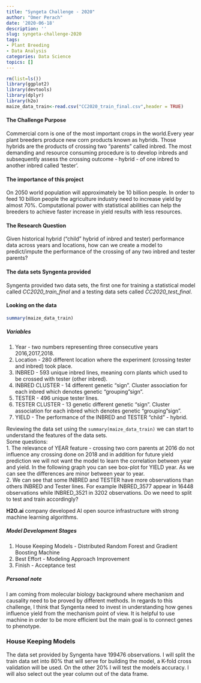 ```yaml
---
title: "Syngeta Challenge - 2020"
author: "Omer Perach"
date: '2020-06-18'
description: ''
slug: syngeta-challenge-2020
tags:
- Plant Breeding
- Data Analysis
categories: Data Science
topics: []
---
```


```r
rm(list=ls())
library(ggplot2)
library(devtools)
library(dplyr)
library(h2o)
maize_data_train<-read.csv("CC2020_train_final.csv",header = TRUE)
```
#### The Challenge Purpose 
Commercial corn is one of the most important crops in the world.Every year plant breeders produce new corn products known as hybrids. Those hybrids are the products of crossing two "parents" called inbred. The most demanding and resource consuming procedure is to develop inbreds and subsequently assess the crossing outcome - hybrid - of one inbred to another inbred called 'tester'.

#### The importance of this project
On 2050 world population will approximately be 10 billion people. In order to feed 10 billion people the agriculture industry need to increase yield by almost 70%. Computational power with statistical abilities can help the breeders to achieve faster increase in yield results with less resources.

#### The Research Question
Given historical hybrid ("child" hybrid of inbred and tester) performance data across years and locations, how can we create a model to predict/impute the performance of the crossing of any two inbred and tester parents?

#### The data sets Syngenta provided
Syngenta provided two data sets, the first one for training a statistical model called *CC2020_train_final* and a testing data sets called *CC2020_test_final*.

#### Looking on the data

```r
summary(maize_data_train)
```
##### Variables 
1. Year - two numbers representing three consecutive years 2016,2017,2018. 
2. Location - 280 different location where the experiment (crossing tester and inbred) took place.
3. INBRED - 593 unique inbred lines, meaning corn plants which used to be crossed with tester (other inbred).
4. INBRED CLUSTER - 14 different genetic "sign". Cluster association for each inbred which denotes genetic "grouping "sign".
5. TESTER - 496 unique tester lines.
6. TESTER CLUSTER - 13 genetic different genetic "sign". Cluster association for each inbred which denotes genetic "grouping "sign".
7. YIELD - The performance of the INBRED and TESTER "child" - hybrid.

Reviewing the data set using the `summary(maize_data_train)` we can start to understand the features of the data sets.  
Some questions:  
1. The relevance of YEAR feature - crossing two corn parents at 2016 do not influence any crossing done on 2018 and in addition for future yield prediction we will not want the model to learn the correlation between year and yield. In the following graph you can see box-plot for YIELD year. As we can see the differences are minor between year to year.  
2. We can see that some INBRED and TESTER have more observations than others INBRED and Tester lines. For example INBRED_3577 appear in 16448 observations while INBRED_3521 in 3202 observations. Do we need to split to test and train accordingly?

**H2O.ai** company developed AI open source infrastructure with strong machine learning algorithms.

##### Model Development Stages

1. House Keeping Models - Distributed Random Forest and Gradient Boosting Machine
2. Best Effort - Modeling Approach Improvement
3. Finish - Acceptance test

##### Personal note
I am coming from molecular biology background where mechanism and causality need to be proved by different methods. In regards to this challenge, I think that Syngenta need to invest in understanding how genes influence yield from the mechanism point of view. It is helpful to use machine in order to be more efficient but the main goal is to connect genes to phenotype. 

### House Keeping Models

The data set provided by Syngenta have 199476 observations. I will split the train data set into 80% that will serve for building the model, a K-fold cross validation will be used. On the other 20% I will test the models accuracy. I will also select out the year column out of the data frame.